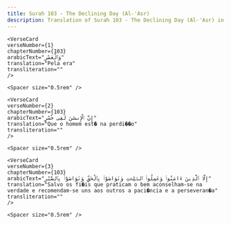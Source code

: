 ```yaml
---
title: Surah 103 - The Declining Day (Al-'Asr)  
description: Translation of Surah 103 - The Declining Day (Al-'Asr) in Portuguese
---
```







    <VerseCard 
    verseNumber={1}
    chapterNumber={103}
    arabicText="وَٱلْعَصْرِ"
    translation="Pela era"
    transliteration=""
    />

    <Spacer size="0.5rem" />
                
    <VerseCard 
    verseNumber={2}
    chapterNumber={103}
    arabicText="إِنَّ ٱلْإِنسَٰنَ لَفِى خُسْرٍ"
    translation="Que o homem est� na perdi��o"
    transliteration=""
    />

    <Spacer size="0.5rem" />
                
    <VerseCard 
    verseNumber={3}
    chapterNumber={103}
    arabicText="إِلَّا ٱلَّذِينَ ءَامَنُوا۟ وَعَمِلُوا۟ ٱلصَّٰلِحَٰتِ وَتَوَاصَوْا۟ بِٱلْحَقِّ وَتَوَاصَوْا۟ بِٱلصَّبْرِ"
    translation="Salvo os fi�is que praticam o bem aconselham-se na verdade e recomendam-se uns aos outros a paci�ncia e a perseveran�a"
    transliteration=""
    />

    <Spacer size="0.5rem" />
                